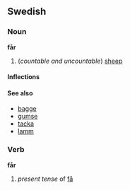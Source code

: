==Swedish==
===Noun===
'''får'''

#(''countable and uncountable'') [[sheep]]

====Inflections====
{{sv-noun|gender=Neuter|får|fåret|får|fåren|fårs|fårets|fårs|fårens}}

====See also====
*[[bagge]]
*[[gumse]]
*[[tacka]]
*[[lamm]]

===Verb===
'''får'''

#''present tense'' of [[få#Verb|få]]